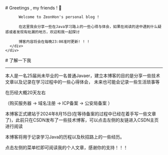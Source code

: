 
<BaseLayout title="Home">
  <BaseCard title="Home">
    <div class="flex">
      <div class="p-6">
          # Greetings , my friends ! 👋

          Welcome to ZeonHon's personal blog !

          在这里我会分享一些在Java学习路上的一些心得与体会，如果在阅读的途中遇到什么疑惑或者发现有纰漏的地方，欢迎和我一起探讨

          博客内容将会在每晚23:00准时更新! ! !
      </div>
    </div>

  </BaseCard>

  <BaseCard title="Home" image="/index.webp">
# 了解一下我

---
本人是一名25届尚未毕业的一名普通Javaer，建立本博客的目的是分享一些技术文章以及记录在学习过程中的一些心得体会，
未来也可能会记录一些生活琐事等

在历经大概20天左右

（购买服务器 -> 域名注册 -> ICP备案 -> 公安局备案 ）

本博客正式建站于2024年8月15日(在等待备案的过程中已经在着手写一些文章了)，此前只在CSDN发布了一些技术博客，可以点击左侧的友链进入CSDN主页进行阅读

本博客将用于记录学习Java的历程以及秋招路上的一些经历。

点击左侧的菜单栏即可阅读我的个人文章，感谢你的支持！！！

  </BaseCard>
</BaseLayout>
